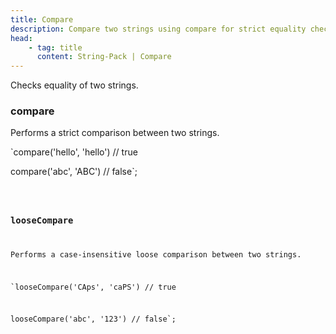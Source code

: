 ```yaml
---
title: Compare
description: Compare two strings using compare for strict equality check and looseCompare for case-insensitive equality check in javascript/typescript.
head:
    - tag: title
      content: String-Pack | Compare
---
```



Checks equality of two strings.

### compare

Performs a strict comparison between two strings.

`compare('hello', 'hello') // true

compare('abc', 'ABC') // false`;

<Code code={compare} lang="js" />

### looseCompare

Performs a case-insensitive loose comparison between two strings.

`looseCompare('CAps', 'caPS') // true

looseCompare('abc', '123') // false`;

<Code code={looseCompare} lang="js" />
